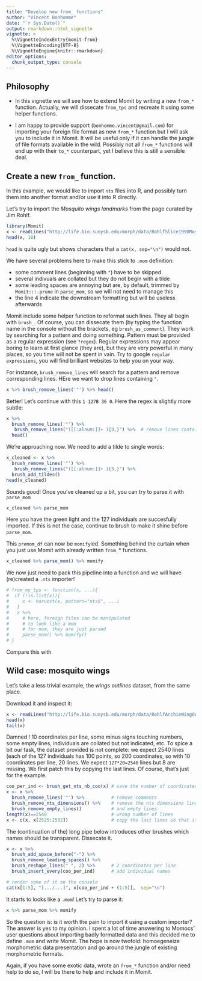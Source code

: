 ```yaml
---
title: "Develop new from_ functions"
author: "Vincent Bonhomme"
date: "`r Sys.Date()`"
output: rmarkdown::html_vignette
vignette: >
  %\VignetteIndexEntry{momit-from}
  %\VignetteEncoding{UTF-8}
  %\VignetteEngine{knitr::rmarkdown}
editor_options: 
  chunk_output_type: console
---
```


## Philosophy

* In this vignette we will see how to extend Momit by writing a new `from_*` function. Actually, we will dissecate `from_tps` and recreate it using some helper functions.

* I am happy to provide support (`bonhomme.vincent@gmail.com`) for importing your foreign file format as new `from_*` function but I will ask you to include it in Momit. It will be useful only if it can handle the jungle of file formats available in the wild. Possibly not all `from_*` functions will end up with their `to_*` counterpart, yet I believe this is still a sensible deal.

## Create a new `from_` function.

In this example, we would like to import `nts` files into R, and possibly turn them into another format and/or use it into R directly.

Let's try to import the _Mosquito wings landmarks_ from the page curated by Jim Rohlf.

```r
library(Momit)
x <- readLines("http://life.bio.sunysb.edu/morph/data/RohlfSlice1990Mosq.nts")
head(x, 10)
```

`head` is quite ugly but shows characters that a `cat(x, sep="\n")` would not.

We have several problems here to make this stick to `.mom` definition:

* some comment lines (beginning with `"`) have to be skipped
* several indivuals are collated but they do not begin with a tilde
* some leading spaces are annoying but are, by default, trimmed by `Momit:::.prune` in `parse_mom`, so we will not need to manage this
* the line 4 indicate the downstream formatting but will be useless afterwards

Momit include some helper function to reformat such lines. They all begin with `brush_`. Of course, you can dissecate them (by typing the function name in the console without the brackets, eg `brush_as_comment`). They work by searching for a pattern and doing something. Pattern must be provided as a regular expression (see `?regex`). Regular expressions may appear boring to learn at first glance (they are), but they are very powerful in many places, so you time will not be spent in vain. Try to google `regular expressions`, you will find brilliant websites to help you on your way.

For instance, `brush_remove_lines` will search for a pattern and remove corresponding lines. HEre we want to drop lines containing `"`.
```r
x %>% brush_remove_lines('"') %>% head()
```

Better! Let's continue with this `1 127B 36 0`. Here the regex is slightly more subtle:

```r
x %>% 
  brush_remove_lines('"') %>% 
   brush_remove_lines("([[:alnum:]]+ ){3,}") %>%  # remove lines containing at least three space separated alphanumeric character(s)
  head()
```

We're approaching now. We need to add a tilde to single words:

```r
x_cleaned <- x %>% 
  brush_remove_lines('"') %>% 
   brush_remove_lines("([[:alnum:]]+ ){3,}") %>%  
  brush_add_tildes()
head(x_cleaned)
```

Sounds good! Once you've cleaned up a bit, you can try to parse it with `parse_mom`
  
```r
x_cleaned %>% parse_mom
```

Here you have the green light and the 127 individuals are succesfully imported. If this is not the case, continue to brush to make it shine before `parse_mom`.

This `premom_df` can now be `momify`ied. Something behind the curtain when you just use Momit with already written `from_`* functions.

```r
x_cleaned %>% parse_mom() %>% momify
```

We now just need to pack this pipeline into a function and we will have (re)created a `.nts` importer!

```r
# from_my_tps <- function(x, ...){
#  if (!is.list(x)){
#     x <- harvest(x, pattern="nts$", ...)
#   }
#   x %>%
#     # here, foreign files can be manipulated
#     # to look like a mom
#     # for mom, they are just parsed
#     parse_mom() %>% momify()
# }
```

Compare this with 

## Wild case: mosquito wings

Let's take a less trivial example, the _wings outlines_ dataset, from the same place.

Download it and inspect it:

```r
x <- readLines("http://life.bio.sunysb.edu/morph/data/RohlfArchieWingOutlines.nts")
head(x)
tail(x)
```

Damned ! 10 coordinates per line, some minus signs touching numbers, some empty lines, individuals are collated but not indicated, etc. To spice a bit our task, the dataset provided is not complete: we expect 2540 lines (each of the 127 individuals has 100 points, so 200 coordinates, so with 10 coordinates per line, 20 lines. We expect `127*20=2540` lines but 8 are missing. We first patch this by copying the last lines. Of course, that's just for the example.

```r
coo_per_ind <- brush_get_nts_nb_coo(x) # save the number of coordinates per individuals
x <- x %>%
  brush_remove_lines('"') %>%          # remove comments
  brush_remove_nts_dimensions() %>%    # remove the nts dimensions lines
  brush_remove_empty_lines()           # and empty lines
length(x)==2540                        # wrong number of lines
x <- c(x, x[2525:2532])                # copy the last lines so that it sums up to 2540
```

The (continuation of the) long pipe below introduces other brushes which names should be transparent. Dissecate it. 


```r
x <- x %>%
  brush_add_space_before("-") %>%
  brush_remove_leading_spaces() %>% 
  brush_reshape_lines(" ", 2) %>%      # 2 coordinates per line
  brush_insert_every(coo_per_ind)      # add individual names

# render some of it on the console
cat(x[1:5], "[.../...]", x[coo_per_ind + (1:5)],  sep="\n")
```

It starts to looks like a `.mom`! Let's try to parse it:

```r
x %>% parse_mom %>% momify
```

So the question is: is it worth the pain to import it using a custom importer? The answer is yes to my opinion. I spent a lot of time answering to Momocs' user questions about importing badly formatted data and this decided me to define `.mom` and write Momit. The hope is now twofold: homoegeneize morphometric data presentation and go around the jungle of existing morphometric formats.

Again, if you have some exotic data, wrote an `from_*` function and/or need help to do so, I will be there to help and include it in Momit.
  
  
  <!-- brush_remove_lines("([[:alnum:]]+ ){3,}") %>% -->
  <!-- brush_word_as_collated() %>%  parse_mom() -->





